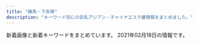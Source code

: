 ```yaml
---
title: "練馬・下赤塚"
description: "キーワード別にの巨乳アジアン・チャイナエステ嬢情報をまとめました。"
---
```


新着画像と新着キーワードをまとめています。
2021年02月18日の情報です。

<DmmAffiliateIns />
<KeywordTable
  shops={
    [
    {
        "station": "\u77f3\u795e\u4e95\u516c\u5712\u99c5\u5357\u53e3",
        "img_links": [],
        "keywords": {},
        "url": "http://aroma-p.info/",
        "name": "AROMA PLAZA \u30a2\u30ed\u30de\u30d7\u30e9\u30b6"
    },
    {
        "img_links": [
            "http://nymphe-est.biz/images/top.png",
            "http://nymphe-est.biz/images/tit5.jpg",
            "http://nymphe-est.biz/images/cg02.jpg",
            "http://nymphe-est.biz/images/spt.png",
            "http://nymphe-est.biz/images/stat.jpg",
            "http://nymphe-est.biz/images/cg03.jpg",
            "http://nymphe-est.biz/images/bul.jpg",
            "http://nymphe-est.biz/images/tit2.jpg",
            "http://nymphe-est.biz/images/tit3.jpg",
            "http://nymphe-est.biz/images/bur.jpg",
            "http://nymphe-est.biz/images/m2.png",
            "http://nymphe-est.biz/images/m3.png",
            "http://nymphe-est.biz/images/tit6.jpg",
            "http://nymphe-est.biz/images/tit4.jpg",
            "http://nymphe-est.biz/images/stal.jpg",
            "http://nymphe-est.biz/images/accl.jpg",
            "http://nymphe-est.biz/images/m6.png",
            "http://nymphe-est.biz/images/m5.png",
            "http://nymphe-est.biz/images/m1.png",
            "http://nymphe-est.biz/images/cg01.jpg",
            "http://nymphe-est.biz/images/fla.jpg",
            "http://nymphe-est.biz/images/tm.jpg",
            "http://nymphe-est.biz/images/m4.png",
            "http://nymphe-est.biz/images/no.png"
        ],
        "url": "http://nymphe-est.biz/",
        "keywords": {
            "D": 2,
            "E": 1
        },
        "name": "\u59eb\u306e\u3086\u3073\u3055\u304d",
        "station": "\u6771\u6b66\u7df4\u99ac\u99c5\u5317\u53e3"
    },
    {
        "keywords": {},
        "name": "\u9577\u4e45*\u3061\u3087\u3046\u304d\u3085\u3046",
        "img_links": [
            "http://c-sakura.work/images/mobile.jpg",
            "http://c-sakura.work/img/ami1.jpg",
            "http://c-sakura.work/images/info.png",
            "http://c-sakura.work/images/int1.png",
            "http://c-sakura.work/images/sys1.png",
            "http://c-sakura.work/images/int2.png",
            "http://c-sakura.work/images/news.png",
            "http://c-sakura.work/images/interior_t.jpg",
            "http://c-sakura.work/img/yuri1.jpg",
            "http://c-sakura.work/images/tel.jpg",
            "http://c-sakura.work/images/staff_t.jpg",
            "http://c-sakura.work/images/1.jpg",
            "http://c-sakura.work/images/sisu.png",
            "http://c-sakura.work/images/3.jpg",
            "http://c-sakura.work/img/yuyu1.jpg",
            "http://c-sakura.work/images/head.jpg",
            "http://c-sakura.work/images/2.jpg"
        ],
        "station": "\u4e0b\u8d64\u585a\u99c5\u5317\u53e3",
        "url": "http://c-sakura.work/"
    },
    {
        "img_links": [],
        "url": "https://kachofugetsu.ests.jp/",
        "name": "\u82b1\u9ce5\u98a8\u6708",
        "keywords": {},
        "station": "\u6210\u5897\u99c5"
    },
    {
        "keywords": {},
        "url": "https://salasa.tokyo/",
        "station": "\u7df4\u99ac\u99c5\u897f\u53e3",
        "name": "\u3064\u307c\u307f",
        "img_links": []
    },
    {
        "name": "\u30dd\u30f3\u30d5\u30fc",
        "keywords": {
            "E": 1,
            "F": 1,
            "88": 4,
            "87": 4,
            "85": 3,
            "89": 1,
            "C": 22,
            "84": 1,
            "D": 10
        },
        "url": "http://ponfu-massage.work/",
        "station": "\u7df4\u99ac\u99c5\u897f\u53e3",
        "img_links": [
            "http://ponfu-massage.work/img/s39.jpg",
            "http://ponfu-massage.work/img/sta43.jpg",
            "http://ponfu-massage.work/img/sta45.jpg",
            "http://ponfu-massage.work/img/acc6.jpg",
            "http://ponfu-massage.work/img/sta40.jpg",
            "http://ponfu-massage.work/img/botton.jpg",
            "http://ponfu-massage.work/img/s30.jpg",
            "http://ponfu-massage.work/img/acc3.jpg",
            "http://ponfu-massage.work/img/st44.jpg",
            "http://ponfu-massage.work/img/st42.jpg",
            "http://ponfu-massage.work/img/acc1.jpg",
            "http://ponfu-massage.work/img/sta41.jpg",
            "http://ponfu-massage.work/img/st28.jpg",
            "http://ponfu-massage.work/img/s40.jpg",
            "http://ponfu-massage.work/img/s41.jpg",
            "http://ponfu-massage.work/img/st30.jpg",
            "http://ponfu-massage.work/img/st40.jpg",
            "http://ponfu-massage.work/img/acc8.jpg",
            "http://ponfu-massage.work/img/sta42.jpg",
            "http://ponfu-massage.work/img/s44.jpg",
            "http://ponfu-massage.work/img/acc2.jpg",
            "http://ponfu-massage.work/img/acc9.jpg",
            "http://ponfu-massage.work/img/sta44.jpg",
            "http://ponfu-massage.work/img/st38.jpg",
            "http://ponfu-massage.work/img/st41.jpg",
            "http://ponfu-massage.work/img/acc4.jpg",
            "http://ponfu-massage.work/img/s42.jpg",
            "http://ponfu-massage.work/img/campian.jpg",
            "http://ponfu-massage.work/img/s38.jpg",
            "http://ponfu-massage.work/img/sta30.jpg",
            "http://ponfu-massage.work/img/st43.jpg",
            "http://ponfu-massage.work/img/acc5.jpg",
            "http://ponfu-massage.work/img/sta38.jpg",
            "http://ponfu-massage.work/img/st37.jpg",
            "http://ponfu-massage.work/img/sta39.jpg",
            "http://ponfu-massage.work/img/s45.jpg",
            "http://ponfu-massage.work/img/s37.jpg",
            "http://ponfu-massage.work/img/sta35.jpg",
            "http://ponfu-massage.work/img/s43.jpg",
            "http://ponfu-massage.work/img/acc10.jpg",
            "http://ponfu-massage.work/img/acc7.jpg",
            "http://ponfu-massage.work/img/sta37.jpg",
            "http://ponfu-massage.work/img/sta28.jpg",
            "http://ponfu-massage.work/img/st39.jpg",
            "http://ponfu-massage.work/img/st45.jpg",
            "http://ponfu-massage.work/img/st18.jpg",
            "http://ponfu-massage.work/img/st35.jpg"
        ]
    },
    {
        "name": "\u7d05\u6708",
        "img_links": [
            "http://www.es-kou.link/images/sys3.png",
            "http://www.es-kou.link/images/int1.png",
            "http://www.es-kou.link/images/3.jpg",
            "http://www.es-kou.link/images/head.jpg",
            "http://www.es-kou.link/images/info.png",
            "http://www.es-kou.link/images/b2.jpg",
            "http://www.es-kou.link/images/news.jpg",
            "http://www.es-kou.link/img/nana1.jpg",
            "http://www.es-kou.link/images/mobile.jpg",
            "http://www.es-kou.link/images/sys1.jpg",
            "http://www.es-kou.link/images/b1.jpg",
            "http://www.es-kou.link/images/interior_t.jpg",
            "http://www.es-kou.link/images/1.jpg",
            "http://www.es-kou.link/images/sys2.jpg",
            "http://www.es-kou.link/img/satomi1.jpg",
            "http://www.es-kou.link/images/staff_t.jpg",
            "http://www.es-kou.link/images/int2.png",
            "http://www.es-kou.link/images/s1.png",
            "http://www.es-kou.link/images/2.jpg",
            "http://www.es-kou.link/img/mimi1.jpg"
        ],
        "keywords": {},
        "url": "http://www.es-kou.link/",
        "station": "\u4e0b\u8d64\u585a\u99c5\u5317\u53e3"
    },
    {
        "url": "http://koukoku.xyz/garden/",
        "keywords": {
            "D": 3,
            "92": 2,
            "E": 1,
            "85": 1,
            "C": 1,
            "87": 1,
            "F": 1,
            "89": 2
        },
        "name": "\u591c\u306e\u30ac\u30fc\u30c7\u30f3",
        "station": "\u7df4\u99ac\u99c5",
        "img_links": [
            "http://koukoku.xyz/garden/css/nav/nav05.png",
            "http://koukoku.xyz/garden/css/tel.png",
            "http://koukoku.xyz/garden/css/staff001.jpg",
            "http://koukoku.xyz/garden/css/left.jpg",
            "http://koukoku.xyz/garden/css/top01.jpg",
            "http://koukoku.xyz/garden/css/nav/nav06.png",
            "http://koukoku.xyz/garden/css/staff/staff06.jpg",
            "http://koukoku.xyz/garden/css/right.jpg",
            "http://koukoku.xyz/garden/css/nav/nav01.png",
            "http://koukoku.xyz/garden/css/staff/staff004.jpg",
            "http://koukoku.xyz/garden/css/staff/staff05-b.jpg",
            "http://koukoku.xyz/garden/css/top04.jpg",
            "http://koukoku.xyz/garden/css/staff/staff002.jpg",
            "http://koukoku.xyz/garden/css/staff/staff003.jpg",
            "http://koukoku.xyz/garden/css/nav/nav04.png",
            "http://koukoku.xyz/garden/css/staff/staff001.jpg",
            "http://koukoku.xyz/garden/css/nav/nav02.png",
            "http://koukoku.xyz/garden/css/staff05.jpg",
            "http://koukoku.xyz/garden/css/staff/staff05.jpg",
            "http://koukoku.xyz/garden/css/staff0002.jpg",
            "http://koukoku.xyz/garden/css/nav/nav03.png",
            "http://koukoku.xyz/garden/css/staff06.jpg"
        ]
    },
    {
        "station": "\u4e2d\u6751\u6a4b\u99c5\u5357\u53e3",
        "name": "\u30b9\u30a6\u30a3\u30fc\u30c8",
        "url": "http://www.es-yas.click/",
        "img_links": [
            "http://www.es-yas.click/images/1.jpg",
            "http://www.es-yas.click/images/2.jpg",
            "http://www.es-yas.click/images/int2.png",
            "http://www.es-yas.click/img/sayuri1.jpg",
            "http://www.es-yas.click/images/mobile.jpg",
            "http://www.es-yas.click/images/sirase.jpg",
            "http://www.es-yas.click/img/aya1.jpg",
            "http://www.es-yas.click/images/info.png",
            "http://www.es-yas.click/images/ac1.png",
            "http://www.es-yas.click/images/3.jpg",
            "http://www.es-yas.click/images/s1.png",
            "http://www.es-yas.click/images/news.jpg",
            "http://www.es-yas.click/images/int1.png",
            "http://www.es-yas.click/images/tel.jpg",
            "http://www.es-yas.click/images/sys2.png",
            "http://www.es-yas.click/images/sys1.png",
            "http://www.es-yas.click/images/interior_t.jpg",
            "http://www.es-yas.click/images/head.jpg",
            "http://www.es-yas.click/images/staff_t.jpg",
            "http://www.es-yas.click/img/risa1.jpg",
            "http://www.es-yas.click/images/newface.png"
        ],
        "keywords": {}
    },
    {
        "url": "http://www.nerima-rose.com/",
        "img_links": [
            "http://www.nerima-rose.com/images/nav/nav-acc.jpg",
            "http://www.nerima-rose.com/images/images/sys2018_03.jpg",
            "http://www.nerima-rose.com/images/index-rosa_02.jpg",
            "http://www.nerima-rose.com/cgi-bin/topics/img/16-1.jpg",
            "http://www.nerima-rose.com/images/staff/16/aya2.jpg",
            "http://www.nerima-rose.com/images/staff/17/2/nana.png",
            "http://www.nerima-rose.com/images/shop/11.jpg",
            "http://www.nerima-rose.com/images/rosa-sys_04.jpg",
            "http://www.nerima-rose.com/images/staff/17/2/ena.jpg",
            "http://www.nerima-rose.com/images/index-rosa_09.jpg",
            "http://www.nerima-rose.com/images/aroma/r1.jpg",
            "http://www.nerima-rose.com/images/staff/16/misaki2.jpg",
            "http://www.nerima-rose.com/images/rosa-pindao_07.jpg",
            "http://www.nerima-rose.com/images/nav/nav-rec.jpg",
            "http://www.nerima-rose.com/images/shop/3/sh1.jpg",
            "http://www.nerima-rose.com/images/rosa-sys_09a.jpg",
            "http://www.nerima-rose.com/images/aroma/r2.jpg",
            "http://www.nerima-rose.com/images/index-rosa_04.jpg",
            "http://www.nerima-rose.com/images/sys3.jpg",
            "http://www.nerima-rose.com/images/staff/16/kaori2.jpg",
            "http://www.nerima-rose.com/images/staff/17/riri.jpg",
            "http://www.nerima-rose.com/images/images/sys2018_06.jpg",
            "http://www.nerima-rose.com/images/aroma/r3.jpg",
            "http://www.nerima-rose.com/images/shop/h1.jpg",
            "http://www.nerima-rose.com/images/rosa-pindao_09.jpg",
            "http://www.nerima-rose.com/images/shop/4/s1.jpg",
            "http://www.nerima-rose.com/images/staff/17/2/kina.jpg"
        ],
        "name": "ROSE",
        "keywords": {
            "C": 8
        },
        "station": "\u7df4\u99ac\u99c5\u5357\u53e3"
    },
    {
        "keywords": {},
        "url": "https://1270791003.wixsite.com/mysite/",
        "name": "\u697d\u3005",
        "img_links": [
            "https://static.wixstatic.com/media/56292f_3dc196c69ac04338b46a28f7dc0f4df2.jpg",
            "https://static.wixstatic.com/media/73ea4e_4f276738c0354f93b87840e2d55be62b~mv2.png",
            "https://static.wixstatic.com/media/73ea4e_73ca4971bac34776a53c8b09526abe0d~mv2.jpg",
            "https://static.wixstatic.com/media/56292f_4d626237c2cd4806b0251dae4554758e.jpg"
        ],
        "station": "\u65b0\u685c\u53f0\u99c5"
    },
    {
        "img_links": [
            "http://giuytor.xyz/webstyle/mobile_01.png",
            "http://giuytor.xyz/uploads/201027/1-20102G24150649.jpg",
            "http://giuytor.xyz/webstyle/sign.png",
            "http://giuytor.xyz/webstyle/call(1).jpg",
            "http://giuytor.xyz/webstyle/line2.png",
            "http://giuytor.xyz/uploads/201026/1-2010261A21I03.jpg",
            "http://giuytor.xyz/webstyle/line4.png",
            "http://giuytor.xyz/uploads/201027/1-20102G24422144.jpg",
            "http://giuytor.xyz/uploads/201026/1-2010261A409633.jpg",
            "http://giuytor.xyz/webstyle/line3.png",
            "http://giuytor.xyz/uploads/201027/1-20102G24601461.jpg",
            "http://giuytor.xyz/uploads/201027/1-20102G24336356.jpg",
            "http://giuytor.xyz/webstyle/mobile_02.png",
            "http://giuytor.xyz/webstyle/line5.png",
            "http://giuytor.xyz/webstyle/line1.png",
            "http://giuytor.xyz/uploads/201210/1-2012101602095L.jpg",
            "http://giuytor.xyz/webstyle/notice.png",
            "http://giuytor.xyz/uploads/201030/1-201030101635910.jpg",
            "http://giuytor.xyz/uploads/201112/1-20111210002S57.jpg",
            "http://giuytor.xyz/webstyle/sign(2).png",
            "http://giuytor.xyz/webstyle/sign(1).png",
            "http://giuytor.xyz/uploads/201026/1-201026164952248.jpg",
            "http://giuytor.xyz/uploads/201027/1-20102G24525a5.jpg",
            "http://giuytor.xyz/uploads/201210/1-201210163253163.jpg",
            "http://giuytor.xyz/webstyle/line6.png",
            "http://giuytor.xyz/webstyle/call.jpg",
            "http://giuytor.xyz/uploads/201027/1-20102G2423W16.jpg"
        ],
        "keywords": {
            "\u4e73": 5
        },
        "name": "\u30d0\u30d3",
        "station": "\u7df4\u99ac\u99c5A1\u51fa\u53e3",
        "url": "http://giuytor.xyz/"
    },
    {
        "img_links": [
            "http://sh-dafei.work/uploads/allimg/180612/1-1P612160305350.jpg",
            "http://sh-dafei.work/uploads/181214/1-1Q214154222511.jpg",
            "http://sh-dafei.work/uploads/181207/1-1Q20G35320X0.png",
            "http://sh-dafei.work/uploads/180612/1-1P612160029349.jpg",
            "http://sh-dafei.work/uploads/190809/1-1ZP9125I01S.jpg",
            "http://sh-dafei.work/uploads/181206/1-1Q2061249563O.jpg",
            "http://sh-dafei.work/uploads/191115/1-191115132040J2.jpg",
            "http://sh-dafei.work/uploads/190329/1-1Z329151011c7.jpg",
            "http://sh-dafei.work/uploads/181206/1-1Q206125154224.jpg",
            "http://sh-dafei.work/templets/default/pc/picture/face.png",
            "http://sh-dafei.work/uploads/181207/1-1Q20G40K63R.jpg",
            "http://sh-dafei.work/uploads/181206/1-1Q2061250494E.jpg",
            "http://sh-dafei.work/uploads/180227/1-1P22G40S5448.jpg",
            "http://sh-dafei.work/uploads/171031/1-1G0311G556445.jpg",
            "http://sh-dafei.work/uploads/171031/1-1G0311G505933.jpg",
            "http://sh-dafei.work/uploads/200117/1-20011G614144B.jpg",
            "http://sh-dafei.work/uploads/190130/1-1Z130162635508.jpg",
            "http://sh-dafei.work/uploads/201002/1-201002144Z11V.jpg",
            "http://sh-dafei.work/templets/default/pc/picture/s_news.png",
            "http://sh-dafei.work/templets/default/pc/picture/s_pick.png",
            "http://sh-dafei.work/uploads/171031/1-1G0311G531445.jpg",
            "http://sh-dafei.work/uploads/181206/1-1Q2061253211D.jpg",
            "http://sh-dafei.work/uploads/200612/1-200612154534W8.jpg",
            "http://sh-dafei.work/uploads/190301/1-1Z30116320A41.jpg",
            "http://sh-dafei.work/templets/default/pc/picture/s_staff.png",
            "http://sh-dafei.work/templets/default/pc/picture/staffs.png",
            "http://sh-dafei.work/uploads/171031/1-1G0311G4095M.jpg",
            "http://sh-dafei.work/uploads/171031/1-1G0311G344914.jpg",
            "http://sh-dafei.work/uploads/201113/1-20111314213cQ.jpg",
            "http://sh-dafei.work/templets/default/pc/picture/end1.jpg",
            "http://sh-dafei.work/uploads/190924/1-1Z924151334121.jpg",
            "http://sh-dafei.work/uploads/180612/1-1P6121601061c.jpg"
        ],
        "keywords": {},
        "url": "http://sh-dafei.work/",
        "name": "\u5927\u5983",
        "station": "\u7df4\u99ac\u99c5\u897f\u53e3"
    },
    {
        "img_links": [
            "http://es-nerima.biz/wp-content/uploads/2016/10/gallery3.jpg",
            "http://es-nerima.biz/wp-content/themes/template-salon2/images/newface-ttl.png",
            "http://es-nerima.biz/wp-content/uploads/2016/10/g5-250x330.jpg",
            "http://es-nerima.biz/wp-content/uploads/2016/10/girl-1-250x330.jpg",
            "http://es-nerima.biz/wp-content/uploads/2016/10/g1-250x330.jpg",
            "http://es-nerima.biz/wp-content/uploads/2016/10/mika-250x330.jpg",
            "http://es-nerima.biz/wp-content/uploads/2016/10/eri.jpg",
            "http://es-nerima.biz/wp-content/themes/template-salon2/images/magazine.jpg",
            "http://es-nerima.biz/wp-content/uploads/2016/10/g6-250x330.jpg",
            "http://es-nerima.biz/wp-content/uploads/2016/10/gallery2.jpg",
            "http://es-nerima.biz/wp-content/themes/template-salon2/images/gallery3.jpg",
            "http://es-nerima.biz/wp-content/uploads/2016/10/g3.jpg",
            "http://es-nerima.biz/wp-content/uploads/2016/10/gallery7.jpg",
            "http://es-nerima.biz/wp-content/uploads/2016/10/eri-250x330.jpg",
            "http://es-nerima.biz/wp-content/themes/template-salon2/images/pickup-ttl.png",
            "http://es-nerima.biz/wp-content/themes/template-salon2/images/pickup-frame.png",
            "http://es-nerima.biz/wp-content/themes/template-salon2/images/news-ttl.png",
            "http://es-nerima.biz/wp-content/uploads/2016/10/gallery8-600x600.jpg",
            "http://es-nerima.biz/wp-content/uploads/2016/10/mika.jpg",
            "http://es-nerima.biz/wp-content/uploads/2016/10/g5.jpg",
            "http://es-nerima.biz/wp-content/uploads/2016/10/gallery1.jpg",
            "http://es-nerima.biz/wp-content/uploads/2016/10/g6.jpg",
            "http://es-nerima.biz/wp-content/themes/template-salon2/images/tel.png",
            "http://es-nerima.biz/wp-content/themes/template-salon2/images/gallery-ttl.png",
            "http://es-nerima.biz/wp-content/themes/template-salon2/images/gallery2.jpg",
            "http://es-nerima.biz/wp-content/uploads/2016/10/gallery5.jpg",
            "http://es-nerima.biz/wp-content/themes/template-salon2/images/gallery4.jpg",
            "http://es-nerima.biz/wp-content/uploads/2016/10/camp-bnr.jpg",
            "http://es-nerima.biz/wp-content/themes/template-salon2/images/gallery1.jpg",
            "http://es-nerima.biz/wp-content/uploads/2016/10/gallery8.jpg",
            "http://es-nerima.biz/wp-content/themes/template-salon2/images/slider1.jpg",
            "http://es-nerima.biz/wp-content/themes/template-salon2/images/massage-de_88_31.jpg",
            "http://es-nerima.biz/wp-content/uploads/2016/10/g3-250x330.jpg",
            "http://es-nerima.biz/wp-content/uploads/2016/10/girl-1.jpg",
            "http://cdn.dino-es.com/images/logo/88x31DinoEs.png",
            "http://es-nerima.biz/wp-content/uploads/2016/10/g4-250x330.jpg",
            "http://es-nerima.biz/wp-content/uploads/2016/10/gallery6.jpg",
            "http://es-nerima.biz/wp-content/themes/template-salon2/images/camp-bnr.jpg"
        ],
        "name": "\u3046\u3089\u3089",
        "url": "http://es-nerima.biz/",
        "keywords": {},
        "station": "\u7df4\u99ac\u99c5\u5317\u53e3"
    },
    {
        "station": "\u6210\u5897\u99c5",
        "name": "\u59eb",
        "url": "http://anzu.abnavi.info/",
        "img_links": [],
        "keywords": {}
    },
    {
        "url": "http://amaen.rankuens.com/",
        "station": "\u7df4\u99ac\u99c5",
        "keywords": {
            "C": 1,
            "89": 3,
            "87": 1,
            "D": 1
        },
        "img_links": [
            "http://amaen.rankuens.com/css/staff/naiyo01.png",
            "http://amaen.rankuens.com/css/nav/nav04.png",
            "http://amaen.rankuens.com/css/staff/staff-02.jpg",
            "http://amaen.rankuens.com/css/left.png",
            "http://amaen.rankuens.com/css/staff/staff-003.jpg",
            "http://amaen.rankuens.com/css/nav/nav01.png",
            "http://amaen.rankuens.com/css/nav/nav06.png",
            "http://amaen.rankuens.com/css/staff/staff-004.jpg",
            "http://amaen.rankuens.com/css/top01.jpg",
            "http://amaen.rankuens.com/css/top02.jpg",
            "http://amaen.rankuens.com/css/top04.jpg",
            "http://amaen.rankuens.com/css/head.jpg",
            "http://amaen.rankuens.com/css/nav/nav03.png",
            "http://amaen.rankuens.com/css/right.png",
            "http://amaen.rankuens.com/css/staff/staff-01.jpg",
            "http://amaen.rankuens.com/css/staff/naiyo02.png",
            "http://amaen.rankuens.com/css/nav/nav05.png",
            "http://amaen.rankuens.com/css/nav/nav02.png"
        ],
        "name": "\u7518\u3048\u3093\u574a"
    },
    {
        "img_links": [
            "http://mannmaru.xyz/uploads/210201/1-210201104555H2.jpg",
            "http://mannmaru.xyz/uploads/201111/1-201111132535H6.jpg",
            "http://mannmaru.xyz/style/images/end.jpg",
            "http://mannmaru.xyz/uploads/210118/1-21011P91210456.jpg",
            "http://mannmaru.xyz/uploads/201214/1-201214140544N0.jpg",
            "http://mannmaru.xyz/uploads/201130/1-20113009352G24.jpg",
            "http://mannmaru.xyz/uploads/210105/1-210105124T2148.jpg",
            "http://mannmaru.xyz/uploads/200912/1-200912152551K9.jpg",
            "http://mannmaru.xyz/uploads/201212/1-201212152243942.jpg",
            "http://mannmaru.xyz/plus/images/room5.jpg",
            "http://mannmaru.xyz/uploads/200908/1-200ZQ30400545.jpg",
            "http://mannmaru.xyz/style/images/room1.jpg",
            "http://mannmaru.xyz/style/images/room2.jpg",
            "http://mannmaru.xyz/uploads/201106/1-201106163420503.jpg",
            "http://mannmaru.xyz/uploads/201106/1-201106163411121.jpg",
            "http://mannmaru.xyz/style/images/room3.jpg",
            "http://mannmaru.xyz/uploads/201226/1-20122616061Aa.jpg",
            "http://mannmaru.xyz/uploads/201112/1-2011120U259211.jpg",
            "http://mannmaru.xyz/uploads/200930/1-200930092325118.jpg",
            "http://mannmaru.xyz/uploads/200908/1-200ZQ30412239.jpg",
            "http://mannmaru.xyz/uploads/201020/1-2010200TG3423.jpg",
            "http://mannmaru.xyz/uploads/201106/1-2011061633492c.jpg",
            "http://mannmaru.xyz/uploads/201020/1-2010200T649248.jpg",
            "http://mannmaru.xyz/uploads/201112/1-2011120U33N31.jpg",
            "http://mannmaru.xyz/style/images/girl-z1.jpg",
            "http://mannmaru.xyz/uploads/200930/1-20093009233O42.jpg",
            "http://mannmaru.xyz/uploads/210118/1-21011P913545J.jpg",
            "http://mannmaru.xyz/uploads/210201/1-21020110453K96.jpg",
            "http://mannmaru.xyz/uploads/201026/1-201026095440P8.jpg",
            "http://mannmaru.xyz/style/images/top.png",
            "http://mannmaru.xyz/uploads/201028/1-20102Q24PXb.jpg",
            "http://mannmaru.xyz/uploads/200908/1-200ZQ304213L.jpg",
            "http://mannmaru.xyz/uploads/201020/1-2010200TF4347.jpg",
            "http://mannmaru.xyz/uploads/201111/1-2011111325441M.jpg",
            "http://mannmaru.xyz/uploads/201006/1-201006104331a4.jpg",
            "http://mannmaru.xyz/uploads/210201/1-21020110402L62.jpg",
            "http://mannmaru.xyz/uploads/210105/1-210105124S0643.jpg",
            "http://mannmaru.xyz/style/images/room4.jpg",
            "http://mannmaru.xyz/style/images/staff_line.png",
            "http://mannmaru.xyz/uploads/201214/1-201214140532633.jpg",
            "http://mannmaru.xyz/uploads/201006/1-201006104306102.jpg",
            "http://mannmaru.xyz/uploads/210201/1-210201104603c3.jpg",
            "http://mannmaru.xyz/uploads/201130/1-20113009354V96.jpg",
            "http://mannmaru.xyz/uploads/201010/1-2010101A4532c.jpg",
            "http://mannmaru.xyz/style/images/mobile.jpg",
            "http://mannmaru.xyz/uploads/201028/1-20102Q24R2Y7.jpg",
            "http://mannmaru.xyz/uploads/201006/1-201006104323245.jpg",
            "http://mannmaru.xyz/uploads/210201/1-2102011039521I.jpg",
            "http://mannmaru.xyz/uploads/210118/1-21011P9140L03.jpg",
            "http://mannmaru.xyz/uploads/201111/1-201111132553140.jpg",
            "http://mannmaru.xyz/uploads/210105/1-210105124QM16.jpg",
            "http://mannmaru.xyz/uploads/201214/1-2012141405532C.jpg",
            "http://mannmaru.xyz/uploads/200930/1-200930092346129.jpg",
            "http://mannmaru.xyz/uploads/201130/1-20113009355I62.jpg",
            "http://mannmaru.xyz/uploads/201112/1-2011120U32Q21.jpg",
            "http://mannmaru.xyz/uploads/201028/1-20102Q24S0942.jpg",
            "http://mannmaru.xyz/style/images/dt.jpg",
            "http://mannmaru.xyz/uploads/210201/1-210201103ZbG.jpg",
            "http://mannmaru.xyz/style/images/girl-z2.jpg",
            "http://mannmaru.xyz/uploads/210115/1-2101151H414522.jpg",
            "http://mannmaru.xyz/style/images/bj3.png"
        ],
        "station": "\u6210\u5897\u99c5\u5317\u53e3",
        "keywords": {
            "88": 1,
            "E": 1,
            "94": 1,
            "D": 18,
            "86": 18,
            "C": 26,
            "G": 1
        },
        "name": "\u5348\u5f8c\u306e\u591c",
        "url": "http://mannmaru.xyz/"
    },
    {
        "img_links": [
            "http://www.relaxes.info/images/info.jpg",
            "http://www.relaxes.info/images/ttl_staff.png",
            "http://www.relaxes.info/images/ttl_qj.png",
            "http://www.relaxes.info/up/uploads/20180315212810me.jpg",
            "http://www.relaxes.info/images/price.jpg",
            "http://www.relaxes.info/up/uploads/2017071800271212.jpg",
            "http://www.relaxes.info/images/header_bg.png",
            "http://www.relaxes.info/images/t2.png",
            "http://www.relaxes.info/images/s1.png",
            "http://www.relaxes.info/images/ttl_price.png",
            "http://www.relaxes.info/up/uploads/20201028211704mm.jpg",
            "http://www.relaxes.info/images/rec.png",
            "http://www.relaxes.info/images/t1.png"
        ],
        "station": "\u4e0a\u677f\u6a4b\u99c5\u5317\u53e3",
        "name": "\u8776",
        "url": "http://www.relaxes.info/",
        "keywords": {}
    },
    {
        "name": "\u6696\u5fc3",
        "station": "\u3068\u304d\u308f\u53f0\u99c5\u5357\u53e3",
        "keywords": {},
        "img_links": [
            "http://www.hi-msg.com/dansin/images/p-2.jpg",
            "http://www.hi-msg.com/dansin/images/s_news.jpg",
            "http://www.hi-msg.com/dansin/images/p-5.jpg",
            "http://www.hi-msg.com/dansin/images/p-6-1.jpg",
            "http://www.hi-msg.com/dansin/images/p-4-1.jpg",
            "http://www.hi-msg.com/dansin/images/p-1-1.jpg",
            "http://www.hi-msg.com/dansin/images/1.jpg",
            "http://www.hi-msg.com/dansin/images/top.jpg",
            "http://www.hi-msg.com/dansin/images/p-8.jpg",
            "http://www.hi-msg.com/dansin/images/s_info.jpg",
            "http://www.hi-msg.com/dansin/images/end1.jpg",
            "http://www.hi-msg.com/dansin/images/p-7.jpg",
            "http://www.hi-msg.com/dansin/images/p-1.jpg",
            "http://www.hi-msg.com/dansin/images/s_face.jpg",
            "http://www.hi-msg.com/dansin/images/p-5-1.jpg",
            "http://www.hi-msg.com/dansin/images/p-2-1.jpg",
            "http://www.hi-msg.com/dansin/images/s_pick.jpg",
            "http://www.hi-msg.com/dansin/images/nav.jpg",
            "http://www.hi-msg.com/dansin/images/p-6.jpg",
            "http://www.hi-msg.com/dansin/images/top1.jpg",
            "http://www.hi-msg.com/dansin/images/p-4.jpg",
            "http://www.hi-msg.com/dansin/images/mobile.jpg"
        ],
        "url": "http://www.hi-msg.com/dansin/"
    },
    {
        "station": "\u5927\u5c71\u99c5\u5357\u53e3",
        "keywords": {},
        "name": "\u61a9",
        "url": "http://c-ikoi.work/",
        "img_links": [
            "http://c-ikoi.work/images/tel.jpg",
            "http://c-ikoi.work/images/sys2.jpg",
            "http://c-ikoi.work/images/int2.png",
            "http://c-ikoi.work/images/mobile.jpg",
            "http://c-ikoi.work/images/3.jpg",
            "http://c-ikoi.work/images/1.jpg",
            "http://c-ikoi.work/images/news.jpg",
            "http://c-ikoi.work/images/staff_t.jpg",
            "http://c-ikoi.work/img/momo1.jpg",
            "http://c-ikoi.work/images/4.jpg",
            "http://c-ikoi.work/images/sys1.jpg",
            "http://c-ikoi.work/images/sys3.png",
            "http://c-ikoi.work/images/rec1.png",
            "http://c-ikoi.work/images/int1.png",
            "http://c-ikoi.work/images/rec2.png",
            "http://c-ikoi.work/images/2.jpg",
            "http://c-ikoi.work/img/misaki1.jpg",
            "http://c-ikoi.work/img/yuna1.jpg",
            "http://c-ikoi.work/images/int3.png",
            "http://c-ikoi.work/images/head.jpg",
            "http://c-ikoi.work/img/riri1.jpg",
            "http://c-ikoi.work/images/concept.jpg",
            "http://c-ikoi.work/images/line.png",
            "http://c-ikoi.work/images/interior_t.jpg"
        ]
    },
    {
        "name": "\u7dd1",
        "url": "http://midori-massage.work/",
        "station": "\u8981\u753a\u99c55\u756a\u51fa\u53e3",
        "img_links": [
            "http://midori-massage.work/img/ss43.jpg",
            "http://midori-massage.work/img/ss10.jpg",
            "http://midori-massage.work/img/ss14.jpg",
            "http://midori-massage.work/img/st56.jpg",
            "http://midori-massage.work/img/ss52.jpg",
            "http://midori-massage.work/img/a2.jpg",
            "http://midori-massage.work/img/a1.jpg",
            "http://midori-massage.work/img/ss54.jpg",
            "http://midori-massage.work/img/ss50.jpg",
            "http://midori-massage.work/img/ss17.jpg",
            "http://midori-massage.work/img/ss15.jpg",
            "http://midori-massage.work/img/ss3.jpg",
            "http://midori-massage.work/img/s49.png",
            "http://midori-massage.work/img/s54.png",
            "http://midori-massage.work/img/a3.jpg",
            "http://midori-massage.work/img/fla-2.jpg",
            "http://midori-massage.work/img/st47.jpg",
            "http://midori-massage.work/img/ss51.jpg",
            "http://midori-massage.work/img/ss26.jpg",
            "http://midori-massage.work/img/ss39.jpg",
            "http://midori-massage.work/img/ss34.jpg",
            "http://midori-massage.work/img/ss18.jpg",
            "http://midori-massage.work/img/ss13.jpg",
            "http://midori-massage.work/img/st57.jpg",
            "http://midori-massage.work/img/ss23.jpg",
            "http://midori-massage.work/img/ss38.jpg",
            "http://midori-massage.work/img/s57.png",
            "http://midori-massage.work/img/st49.jpg",
            "http://midori-massage.work/img/ss6.jpg",
            "http://midori-massage.work/img/st50.jpg",
            "http://midori-massage.work/img/ss7.jpg",
            "http://midori-massage.work/img/ss45.jpg",
            "http://midori-massage.work/img/s55.png",
            "http://midori-massage.work/img/ss56.jpg",
            "http://midori-massage.work/img/st056.jpg",
            "http://midori-massage.work/img/s50.png",
            "http://midori-massage.work/img/st54.jpg",
            "http://midori-massage.work/img/ss40.jpg",
            "http://midori-massage.work/img/ss24.jpg",
            "http://midori-massage.work/img/ss2.jpg",
            "http://midori-massage.work/img/s56.png",
            "http://midori-massage.work/img/ss55.jpg",
            "http://midori-massage.work/img/ss32.jpg",
            "http://midori-massage.work/img/st55.jpg",
            "http://midori-massage.work/img/botton.jpg",
            "http://midori-massage.work/img/ss12.jpg",
            "http://midori-massage.work/img/ss22.jpg",
            "http://midori-massage.work/img/ss30.jpg",
            "http://midori-massage.work/img/ss49.jpg",
            "http://midori-massage.work/img/fla-1.jpg",
            "http://midori-massage.work/img/ss4.jpg",
            "http://midori-massage.work/img/ss42.jpg",
            "http://midori-massage.work/img/ss20.jpg",
            "http://midori-massage.work/img/ss1.jpg",
            "http://midori-massage.work/img/ss44.jpg",
            "http://midori-massage.work/img/ss35.jpg",
            "http://midori-massage.work/img/mo.png",
            "http://midori-massage.work/img/ss16.jpg",
            "http://midori-massage.work/img/ss47.jpg",
            "http://midori-massage.work/img/ss8.jpg",
            "http://midori-massage.work/img/st53.jpg",
            "http://midori-massage.work/img/ss41.jpg",
            "http://midori-massage.work/img/ss28.jpg",
            "http://midori-massage.work/img/s52.png",
            "http://midori-massage.work/img/ss53.jpg",
            "http://midori-massage.work/img/ss9.jpg",
            "http://midori-massage.work/img/ss33.jpg",
            "http://midori-massage.work/img/ss57.jpg",
            "http://midori-massage.work/img/ss29.jpg",
            "http://midori-massage.work/img/ss31.jpg",
            "http://midori-massage.work/img/s53.png",
            "http://midori-massage.work/img/ss19.jpg",
            "http://midori-massage.work/img/ss25.jpg",
            "http://midori-massage.work/img/ss21.jpg",
            "http://midori-massage.work/img/ss48.jpg",
            "http://midori-massage.work/img/ss37.jpg",
            "http://midori-massage.work/img/ss5.jpg",
            "http://midori-massage.work/img/ss36.jpg",
            "http://midori-massage.work/img/st52.jpg",
            "http://midori-massage.work/img/s47.png",
            "http://midori-massage.work/img/ss46.jpg"
        ],
        "keywords": {
            "89": 1,
            "F": 2,
            "C": 16,
            "87": 5,
            "88": 3,
            "D": 2,
            "E": 5
        }
    },
    {
        "keywords": {
            "C": 13
        },
        "station": "\u4e2d\u6751\u6a4b\u99c5",
        "name": "\u697d\u697d",
        "url": "http://www.e-rakuraku.info/",
        "img_links": [
            "http://www.e-rakuraku.info/images/g5.jpg",
            "http://www.e-rakuraku.info/images/s1.png",
            "http://www.e-rakuraku.info/images/top.jpg",
            "http://www.e-rakuraku.info/images/newt.png",
            "http://www.e-rakuraku.info/images/huiyuan.png",
            "http://www.e-rakuraku.info/images/tel.png",
            "http://www.e-rakuraku.info/images/tite-gallery.png",
            "http://www.e-rakuraku.info/images/g2.jpg",
            "http://www.e-rakuraku.info/images/g1.jpg",
            "http://www.e-rakuraku.info/images/tite-staff.png",
            "http://www.e-rakuraku.info/images/g0.jpg",
            "http://www.e-rakuraku.info/images/nei_03.jpg",
            "http://www.e-rakuraku.info/images/s2.png",
            "http://www.e-rakuraku.info/images/mobile.png",
            "http://www.e-rakuraku.info/images/newfacet.png",
            "http://www.e-rakuraku.info/images/g3.jpg",
            "http://www.e-rakuraku.info/images/sr.png",
            "http://www.e-rakuraku.info/images/g4.jpg"
        ]
    },
    {
        "name": "Kawaii\u604b\u4eba",
        "img_links": [
            "http://www.kawaii.mensest.com/files/012.jpg",
            "http://www.kawaii.mensest.com/files/009.jpg",
            "http://www.kawaii.mensest.com/images/icon_top.png",
            "http://www.kawaii.mensest.com/files/011.jpg",
            "http://www.kawaii.mensest.com/common/images/photo01.jpg",
            "http://www.kawaii.mensest.com/images/mainImg_sub.jpg",
            "http://www.kawaii.mensest.com/common/images/photo02.jpg",
            "http://www.kawaii.mensest.com/images/icon_info.png",
            "http://www.kawaii.mensest.com/common/images/photo03.jpg",
            "http://www.kawaii.mensest.com/images/end-info.png",
            "http://www.kawaii.mensest.com/images/icon_staff.png",
            "http://www.kawaii.mensest.com/images/icon_concept.png",
            "http://www.kawaii.mensest.com/images/icon_tel.png",
            "http://www.kawaii.mensest.com/images/btn2.png",
            "http://www.kawaii.mensest.com/files/010.jpg"
        ],
        "keywords": {
            "87": 4,
            "D": 4
        },
        "url": "http://www.kawaii.mensest.com/",
        "station": "\u7df4\u99ac\u99c5\u4e2d\u592e\u53e3"
    },
    {
        "img_links": [
            "https://lachesis.este88.com/gals/sayaka1.jpg",
            "http://lachesis.este88.com/gals/miho1.jpg",
            "http://lachesis.este88.com/gals/mao2.jpg",
            "http://lachesis.este88.com/gals/miku2.jpg",
            "http://lachesis.este88.com/gals/aoi3.jpg",
            "http://lachesis.este88.com/images/bg_header3.jpg",
            "http://lachesis.este88.com/gals/rinnka3.jpg",
            "http://lachesis.este88.com/gals/maria1.jpg",
            "http://lachesis.este88.com/gals/sayaka2.jpg",
            "http://lachesis.este88.com/gals/rinnka2.jpg",
            "https://lachesis.este88.com/images/bg_header.jpg",
            "http://lachesis.este88.com/images/info5.jpg",
            "http://lachesis.este88.com/gals/narumi3.jpg",
            "http://lachesis.este88.com/gals/narumi1.jpg",
            "http://lachesis.este88.com/images/sysh3bar.png",
            "https://lachesis.este88.com/gals/aoi1.jpg",
            "http://lachesis.este88.com/gals/miku1.jpg",
            "http://lachesis.este88.com/gals/rinnka1.jpg",
            "http://lachesis.este88.com/images/bg_header.jpg",
            "http://lachesis.este88.com/gals/sayaka3.jpg",
            "https://lachesis.este88.com/gals/itika1.jpg",
            "https://lachesis.este88.com/gals/minami1.jpg",
            "http://lachesis.este88.com/gals/narumi2.jpg",
            "https://lachesis.este88.com/gals/tumugi1.jpg",
            "https://lachesis.este88.com/gals/miku1.jpg",
            "https://lachesis.este88.com/gals/miho1.jpg",
            "http://lachesis.este88.com/gals/miho3.jpg",
            "https://lachesis.este88.com/images/sysh3bar.png",
            "http://lachesis.este88.com/gals/miku3.jpg",
            "http://lachesis.este88.com/gals/tumugi2.jpg",
            "http://lachesis.este88.com/gals/aoi2.jpg",
            "http://lachesis.este88.com/gals/itika3.jpg",
            "https://lachesis.este88.com/gals/narumi1.jpg",
            "http://lachesis.este88.com/gals/sayaka1.jpg",
            "http://lachesis.este88.com/gals/itika1.jpg",
            "https://lachesis.este88.com/images/bg_header3.jpg",
            "http://lachesis.este88.com/gals/itika2.jpg",
            "http://lachesis.este88.com/gals/narumi4.jpg",
            "https://lachesis.este88.com/images/line.jpg",
            "http://lachesis.este88.com/gals/minami1.jpg",
            "http://lachesis.este88.com/gals/rinnka4.jpg",
            "https://lachesis.este88.com/gals/maria1.jpg",
            "http://momipara.jp/img/link/momi234.jpg",
            "http://lachesis.este88.com/images/line.jpg",
            "https://lachesis.este88.com/gals/rinnka1.jpg",
            "http://lachesis.este88.com/gals/tumugi1.jpg",
            "http://lachesis.este88.com/gals/mao1.jpg",
            "https://lachesis.este88.com/images/info5.jpg",
            "https://lachesis.este88.com/gals/mao1.jpg",
            "http://lachesis.este88.com/gals/aoi1.jpg",
            "http://lachesis.este88.com/gals/minami2.jpg",
            "http://lachesis.este88.com/gals/miho2.jpg",
            "http://lachesis.este88.com/gals/tumugi3.jpg"
        ],
        "name": "\u30e9\u30b1\u30b7\u30b9\u5927\u6cc9\u5b66\u5712",
        "keywords": {
            "C": 4,
            "83": 2,
            "95": 1,
            "G": 1,
            "D": 3,
            "88": 1,
            "91": 2,
            "87": 1,
            "F": 3,
            "93": 1,
            "86": 1,
            "84": 1,
            "80": 1
        },
        "url": "http://lachesis.este88.com/",
        "station": "\u5927\u6cc9\u5b66\u5712\u99c5"
    },
    {
        "img_links": [
            "http://binrou.net/img/st108.jpg",
            "http://binrou.net/i/img/sta104.jpg",
            "http://binrou.net/i/img/sta94.jpg",
            "http://binrou.net/i/img/r1.jpg",
            "http://binrou.net/img/s116.jpg",
            "http://binrou.net/i/img/sta117.jpg",
            "http://binrou.net/img/sta116.jpg",
            "http://binrou.net/img/acc.jpg",
            "http://binrou.net/i/img/sta108.jpg",
            "http://binrou.net/img/s115.jpg",
            "http://binrou.net/img/mo.png",
            "http://binrou.net/i/img/sta100.jpg",
            "http://binrou.net/img/st116.jpg",
            "http://binrou.net/i/img/st115.jpg",
            "http://binrou.net/img/st115.jpg",
            "http://binrou.net/img/s108.jpg",
            "http://binrou.net/img/s118.jpg",
            "http://binrou.net/i/img/sta112.jpg",
            "http://binrou.net/img/s111.jpg",
            "http://binrou.net/img/st112.jpg",
            "http://binrou.net/i/img/sta116.jpg",
            "http://binrou.net/i/img/sta105.jpg",
            "http://binrou.net/img/s112.jpg",
            "http://binrou.net/i/img/r3.jpg",
            "http://binrou.net/i/img/r4.jpg",
            "http://binrou.net/img/s117.jpg",
            "http://binrou.net/i/img/sta92.jpg",
            "http://binrou.net/img/sta112.jpg",
            "http://binrou.net/img/sta114.jpg",
            "http://binrou.net/img/st109.jpg",
            "http://binrou.net/img/botton.jpg",
            "http://binrou.net/img/s114.jpg",
            "http://binrou.net/img/pickup20.jpg",
            "http://binrou.net/img/sta109.jpg",
            "http://binrou.net/i/img/sta109.jpg",
            "http://binrou.net/img/fla.jpg",
            "http://binrou.net/i/img/st111.jpg",
            "http://binrou.net/i/img/sta97.jpg",
            "http://binrou.net/img/sta115.jpg",
            "http://binrou.net/img/sta111.jpg",
            "http://binrou.net/i/img/sta89.jpg",
            "http://binrou.net/i/img/sta118.jpg",
            "http://binrou.net/i/img/sta88.jpg",
            "http://binrou.net/img/st111.jpg",
            "http://binrou.net/i/img/r2.jpg",
            "http://binrou.net/img/sta118.jpg",
            "http://binrou.net/img/sta108.jpg",
            "http://binrou.net/img/st117.jpg",
            "http://binrou.net/img/st114.jpg",
            "http://binrou.net/i/img/acc.jpg",
            "http://binrou.net/i/img/sta115.jpg",
            "http://binrou.net/img/st118.jpg",
            "http://binrou.net/img/sta117.jpg",
            "http://binrou.net/i/img/sta111.jpg",
            "http://binrou.net/i/img/sta98.jpg",
            "http://binrou.net/i/img/sta80.jpg",
            "http://binrou.net/i/img/sta114.jpg"
        ],
        "name": "\u30ad\u30e9\u30ad\u30e9",
        "url": "http://binrou.net/",
        "station": "\u7df4\u99ac\u99c5\u897f\u53e3",
        "keywords": {
            "89": 2,
            "C": 17,
            "88": 1,
            "F": 2,
            "86": 3,
            "87": 4,
            "D": 1,
            "E": 6
        }
    },
    {
        "keywords": {
            "C": 7
        },
        "name": "\u3072\u307e\u308f\u308a",
        "img_links": [
            "http://himawari.est-u.com/images/index_02.jpg",
            "http://himawari.est-u.com/images/down.jpg",
            "http://himawari.est-u.com/staff/izumi.jpg",
            "http://himawari.est-u.com/staff/eri.jpg",
            "http://himawari.est-u.com/staff/sakura.jpg",
            "http://himawari.est-u.com/images/index_08.jpg",
            "http://himawari.est-u.com/images/index_10.jpg",
            "http://himawari.est-u.com/images/index_04.jpg",
            "http://himawari.est-u.com/images/therpist.jpg",
            "http://himawari.est-u.com/staff/yuki.jpg",
            "http://himawari.est-u.com/images/a2.jpg",
            "http://himawari.est-u.com/images/a1.jpg",
            "http://himawari.est-u.com/staff/nami.jpg",
            "http://himawari.est-u.com/staff/umi.jpg",
            "http://himawari.est-u.com/staff/miyuki.jpg",
            "http://himawari.est-u.com/images/index2_08.jpg",
            "http://himawari.est-u.com/staff/asuka.jpg"
        ],
        "station": "\u7df4\u99ac\u99c5\u5357\u53e3",
        "url": "http://himawari.est-u.com/"
    },
    {
        "keywords": {
            "88": 24,
            "E": 36,
            "85": 36,
            "87": 12,
            "F": 12,
            "D": 84,
            "86": 24
        },
        "name": "\u30de\u30fc\u30ac\u30ec\u30c3\u30c8",
        "img_links": [
            "http://margaret.ests.jp/images/room1.jpg",
            "http://margaret.ests.jp/images/service4.jpg",
            "http://margaret.ests.jp/photos/sites/29/2020/04/2020040205541033.jpg",
            "http://margaret.ests.jp/photos/sites/29/2020/06/202006301829174.jpeg",
            "http://margaret.ests.jp/photos/sites/29/2020/03/2020032709162529.jpg",
            "http://margaret.ests.jp/images/room4.jpg",
            "http://margaret.ests.jp/photos/sites/29/2020/04/2020041014190824.jpg",
            "http://margaret.ests.jp/photos/sites/29/2020/05/202005281752578.jpg",
            "http://margaret.ests.jp/images/service3.jpg",
            "http://margaret.ests.jp/images/room3.jpg",
            "http://margaret.ests.jp/photos/sites/29/2020/04/202004081414540.jpg",
            "http://margaret.ests.jp/images/s_pick.jpg",
            "http://margaret.ests.jp/images/s_staff.png",
            "http://margaret.ests.jp/images/mobile.jpg",
            "http://margaret.ests.jp/photos/sites/29/2020/08/2020080615352994.jpeg",
            "http://margaret.ests.jp/images/info.jpg",
            "http://margaret.ests.jp/images/service2.jpg",
            "http://margaret.ests.jp/images/s_service.png",
            "http://margaret.ests.jp/images/service1.jpg",
            "http://margaret.ests.jp/photos/sites/29/2021/01/2021011511194654.jpg",
            "http://margaret.ests.jp/images/s_news.jpg",
            "http://margaret.ests.jp/photos/sites/29/2020/04/202004102157462.jpeg",
            "http://margaret.ests.jp/images/room2.jpg",
            "http://margaret.ests.jp/images/top.jpg",
            "http://margaret.ests.jp/photos/sites/29/2020/08/2020082222274080.jpeg",
            "http://margaret.ests.jp/photos/sites/29/2020/06/2020062814010219.jpeg"
        ],
        "url": "http://margaret.ests.jp/",
        "station": "\u685c\u53f0\u99c5\u5317\u53e3"
    },
    {
        "name": "\u7652\u3057\u306e\u90e8\u5c4b",
        "url": "http://www.seoul.esjp.info/",
        "station": "\u7df4\u99ac\u99c5\u897f\u53e3",
        "keywords": {
            "87": 1,
            "D": 4,
            "86": 3
        },
        "img_links": [
            "http://www.seoul.esjp.info/img/foot.png",
            "http://www.seoul.esjp.info/files/010.jpg",
            "http://www.seoul.esjp.info/img/change-003.png",
            "http://www.seoul.esjp.info/files/001.jpg",
            "http://www.seoul.esjp.info/files/004.jpg",
            "http://www.seoul.esjp.info/files/008.jpg",
            "http://www.seoul.esjp.info/img/change-001.png",
            "http://www.seoul.esjp.info/files/006.jpg",
            "http://www.seoul.esjp.info/files/013.jpg",
            "http://www.seoul.esjp.info/img/main-top01.png",
            "http://www.seoul.esjp.info/files/011.jpg",
            "http://www.seoul.esjp.info/img/change-002.png",
            "http://www.seoul.esjp.info/img/change-005.png",
            "http://www.seoul.esjp.info/files/012.jpg",
            "http://www.seoul.esjp.info/img/change-004.png",
            "http://www.seoul.esjp.info/img/main-top03.png",
            "http://www.seoul.esjp.info/img/nav-006.png",
            "http://www.seoul.esjp.info/img/nav-001.png",
            "http://www.seoul.esjp.info/img/nav-002.png",
            "http://www.seoul.esjp.info/img/nav-003.png",
            "http://www.seoul.esjp.info/img/change-006.png",
            "http://www.seoul.esjp.info/img/head.png",
            "http://www.seoul.esjp.info/img/recuit.png",
            "http://www.seoul.esjp.info/files/005.jpg",
            "http://www.seoul.esjp.info/files/007.jpg",
            "http://www.seoul.esjp.info/img/nav-005.png",
            "http://www.seoul.esjp.info/files/015.jpg",
            "http://www.seoul.esjp.info/files/003.jpg",
            "http://www.seoul.esjp.info/img/nav-004.png"
        ]
    },
    {
        "station": "\u3068\u304d\u308f\u53f0\u99c5\u5357\u53e3",
        "keywords": {
            "86": 3,
            "85": 1,
            "87": 4,
            "D": 7,
            "84": 1,
            "C": 2
        },
        "img_links": [
            "http://www.sugatabi.mesthe.com/files/009.jpg",
            "http://www.sugatabi.mesthe.com/images/bj3.png",
            "http://www.sugatabi.mesthe.com/images/shop/shop03.jpg",
            "http://www.sugatabi.mesthe.com/files/006-02.jpg",
            "http://www.sugatabi.mesthe.com/files/008-02.jpg",
            "http://www.sugatabi.mesthe.com/files/003-02.jpg",
            "http://www.sugatabi.mesthe.com/images/link_line.png",
            "http://www.sugatabi.mesthe.com/files/006.jpg",
            "http://www.sugatabi.mesthe.com/files/009-02.jpg",
            "http://www.sugatabi.mesthe.com/images/shop/shop02.jpg",
            "http://www.sugatabi.mesthe.com/images/girl-z2.jpg",
            "http://www.sugatabi.mesthe.com/files/005-02.jpg",
            "http://www.sugatabi.mesthe.com/images/shop/shop01.jpg",
            "http://www.sugatabi.mesthe.com/files/010.jpg",
            "http://www.sugatabi.mesthe.com/files/008.jpg",
            "http://www.sugatabi.mesthe.com/images/mobile.jpg",
            "http://www.sugatabi.mesthe.com/files/004-02.jpg",
            "http://www.sugatabi.mesthe.com/files/010-02.jpg",
            "http://www.sugatabi.mesthe.com/images/top.jpg",
            "http://www.sugatabi.mesthe.com/images/shop/shop04.jpg",
            "http://www.sugatabi.mesthe.com/files/004.jpg",
            "http://www.sugatabi.mesthe.com/images/girl-z1.jpg",
            "http://www.sugatabi.mesthe.com/files/005.jpg",
            "http://www.sugatabi.mesthe.com/images/top_sche.png",
            "http://www.sugatabi.mesthe.com/files/002-02.jpg",
            "http://www.sugatabi.mesthe.com/images/staff_line.png",
            "http://www.sugatabi.mesthe.com/files/001-02.jpg",
            "http://www.sugatabi.mesthe.com/files/001.jpg",
            "http://www.sugatabi.mesthe.com/files/002.jpg",
            "http://www.sugatabi.mesthe.com/files/003.jpg"
        ],
        "name": "\u59ff\u7f8e",
        "url": "http://www.sugatabi.mesthe.com/"
    },
    {
        "url": "http://siesta.ests.jp/",
        "station": "\u5927\u6cc9\u5b66\u5712\u99c5\u5317\u53e3",
        "img_links": [
            "http://siesta.ests.jp/images/info.jpg",
            "http://siesta.ests.jp/images/acc2.jpg",
            "http://siesta.ests.jp/images/acc3.jpg",
            "http://siesta.ests.jp/images/s-recriut.jpg",
            "http://siesta.ests.jp/images/acc1.jpg",
            "http://siesta.ests.jp/images/news.jpg",
            "http://siesta.ests.jp/images/top.png",
            "http://siesta.ests.jp/images/s-staff.jpg",
            "http://siesta.ests.jp/photos/sites/39/2021/01/2021011116333298.jpg",
            "http://siesta.ests.jp/photos/sites/39/2021/01/2021011116333493.jpg",
            "http://siesta.ests.jp/images/mobile1.jpg",
            "http://siesta.ests.jp/photos/sites/39/2021/01/2021011116333321.jpg",
            "http://siesta.ests.jp/images/mobile.jpg",
            "http://siesta.ests.jp/images/pick.jpg",
            "http://siesta.ests.jp/images/acc4.jpg"
        ],
        "name": "\u30b7\u30a8\u30b9\u30bf",
        "keywords": {
            "85": 8,
            "D": 12,
            "88": 4
        }
    },
    {
        "station": "\u4e0a\u677f\u6a4b\u99c5\u5317\u53e3",
        "url": "http://tenpo2.iest.info/",
        "img_links": [],
        "name": "\u6e29",
        "keywords": {}
    },
    {
        "name": "\u6708\u306e\u604b",
        "url": "http://moonlove.est-u.com/",
        "keywords": {
            "C": 7
        },
        "img_links": [
            "http://moonlove.est-u.com/images/s8.jpg",
            "http://moonlove.est-u.com/images/index_10.jpg",
            "http://moonlove.est-u.com/images/index_15.jpg",
            "http://moonlove.est-u.com/images/icon_000.jpg",
            "http://moonlove.est-u.com/images/s4.jpg",
            "http://moonlove.est-u.com/images/s5.jpg",
            "http://moonlove.est-u.com/staff/sakura.jpg",
            "http://moonlove.est-u.com/images/s6.jpg",
            "http://moonlove.est-u.com/staff/nami.jpg",
            "http://moonlove.est-u.com/images/index_12.jpg",
            "http://moonlove.est-u.com/images/index_17.jpg",
            "http://moonlove.est-u.com/images/staff_09.jpg",
            "http://moonlove.est-u.com/images/index_05.jpg",
            "http://moonlove.est-u.com/images/index_16.jpg",
            "http://moonlove.est-u.com/staff/ayumi.jpg",
            "http://moonlove.est-u.com/images/index_07.jpg",
            "http://moonlove.est-u.com/staff/kaori.jpg",
            "http://moonlove.est-u.com/images/index_14.jpg",
            "http://moonlove.est-u.com/images/index_13.jpg",
            "http://moonlove.est-u.com/images/index1_06.jpg",
            "http://moonlove.est-u.com/images/s3.jpg",
            "http://moonlove.est-u.com/images/index_04.jpg",
            "http://moonlove.est-u.com/images/index_02.jpg",
            "http://moonlove.est-u.com/images/index3_06.jpg",
            "http://moonlove.est-u.com/images/s1.jpg",
            "http://moonlove.est-u.com/staff/miki.jpg",
            "http://moonlove.est-u.com/images/index2_06.jpg",
            "http://moonlove.est-u.com/images/index_08.jpg",
            "http://moonlove.est-u.com/images/index_19.jpg"
        ],
        "station": "\u7df4\u99ac\u99c5\u5317\u53e3"
    },
    {
        "keywords": {},
        "station": "\u4e0b\u8d64\u585a\u99c5\u5317\u53e3",
        "name": "\u83ef\uff5e\u306f\u306a\uff5e",
        "img_links": [
            "http://www.hanaest.net/images/s2.jpg",
            "http://www.hanaest.net/images/r1.jpg",
            "http://www.hanaest.net/images/qj.png",
            "http://www.hanaest.net/images/ttl_qj.png",
            "http://www.hanaest.net/images/news.png",
            "http://www.hanaest.net/images/ttl_staff.png",
            "http://www.hanaest.net/images/ttl_price.png",
            "http://www.hanaest.net/images/header_bg.png",
            "http://www.hanaest.net/images/r2.jpg",
            "http://www.hanaest.net/up/uploads/20171017081729nana.jpg",
            "http://www.hanaest.net/up/uploads/20161128220158nao.jpg",
            "http://www.hanaest.net/up/uploads/20170621202142mimi.jpg",
            "http://www.hanaest.net/up/uploads/20171005214644212.jpg",
            "http://www.hanaest.net/up/uploads/20161009222712tomo.jpg"
        ],
        "url": "http://www.hanaest.net/"
    }
]
}
/>
<DmmAffiliateScript />
